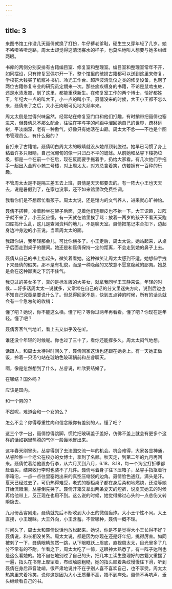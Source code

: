 ```yaml
---
---
---
```

title: 3
---




来图书馆工作没几天聂倩就换了打扮，牛仔裤老爹鞋，硬生生又穿年轻了几岁。她不咯噔咯噔走路，周太太却觉得这清汤寡水的样子，也莫名地叫人想要与她多纠缠两眼。

书库的两侧分别安排有古籍编目室、修复室和整理室。编目室和整理室常年不开，如同摆设，只有修复室偶尔开一下。整个馆里的破损古籍都可以送到这里来修复，学校花大钱买了纸浆补书机、冷光工作台、超声波清洗仪之类的修复设备，也聘了两位古籍修复专业的研究员定期来一次。那些痼疾缠身的书籍，不论是鼠啮虫蛀，还是水渍发霉，到了这里，都能重获新生。在修复室工作的两个博士，恰好都姓王，年纪大一点的叫大王，小一点的叫小王。聂倩没来的时候，大王小王都不怎么来，聂倩来了之后，大小王肉眼可见地大频率来。

周太太倒是觉得兴味盎然。经常站在修复室门口和他们打趣，有时捎带把聂倩也塞进来，但聂倩总不那么配合，往往在字与字的间距中溜回她自己的世界，疏林远树，平淡幽深，老有一种傲气，好像只有她活在山巅。周太太不忿——不也是个图书管理员么，有什么傲的？

自打来了古籍馆，聂倩明白周太太的眼睛就没从她颅顶剥脱过。她早已习惯了身上粘着许多只眼睛，自己沉甸甸的像一只凹凸不平的蟾蜍。从前她和丛睿下楼扔垃圾，都是一个在前一个在后，现在反而要手拖着手，扔给大家看。有几次他们手拖手一起出入金辉小苑二号楼，对上周太太，对方总含着笑，仿若拥有一百种的乐趣。

不管周太太是不是隔三差五去上班，聂倩是天天都要去的。有一阵大小王也天天去，说是暑假到了，在家也没事，还不如来馆里吹免费空调。

我看你们是不想帮忙看孩子。周太太说，还是馆内的文气养人，进来就心旷神怡。

聂倩不搭茬，冷着脸坐在架子后面，见着他们连眼皮也不抬一下。大王识趣，过阵子就不来了，小王反应慢，有一天就在馆里挨了骂：放着一两岁的孩子不看天天跑四库捣什么乱，这儿是查阅资料的地儿，不是聊天室。聂倩把笔记本合扣下，边起身边冲身边的小王说。当着周太太的面。

我跟你讲，我年轻那会儿，可比你横多了。小王走后，周太太说。她站起来，从桌子后面走到桌子的腰间。她还是和聂倩保持一定的距离，不会走到她的鼻子上去。

聂倩从自己的书上抬起头，微笑着看她。这种微笑让周太太感到不适。她想伸手拽下来聂倩的假笑，那不是有礼貌，而是一种隐藏的又故意不愿意隐藏的鄙夷。她总是会在这种鄙夷之下沉不住气。

我见过的美女多了，真的是标准版的大美女，就拿我同学王玉静来说，年轻的时候……好多话周太太一说就多，又常常在自己的话的分叉里迷失方向，说到后边也不知自己究竟是要说什么了。但总得回家不是，快到五点钟的时候，所有的话头就会有一个急匆匆的收梢：

懂了吧？她说，你不能这么横。懂了吧？等你过两年再看看。懂了吧？你现在是年轻。懂了吧？

聂倩客客气气地听，看上去又似乎没在听。

谁还没个年轻的时候呢。你也过了三十了，看你还能撑多久。周太太闷气地想。

话跟人，和周太太待得时间久了，聂倩回家这话也还跟在她身上。有一天她正做饭，拎着一只汤勺站在琥珀色玻璃锅前和丛睿聊天。

啊，像是忽然想到了什么，丛睿说，叶欣要结婚了。

在哪结？国外吗？

应该是国内。

和一个男的？

不然呢，难道会和一个女的么？

怎么不会？你得尊重性向和信念跟你有差别的人。懂了吧？

这三个字一出，聂倩惊得跳脚，慌忙把玻璃盖子盖好，仿佛不盖上就会有更多个这样的话如锅里蒸腾的气体一般轰地冒出来。

这年春天刚冒头，丛睿得到了去法国交流一年的机会。机会难得，大家各显神通，丛睿险胜一个老公在校办的女博士，拿到了名额。秋天走，到第二年的九月再回来。聂倩忙着给他置办行李，从六月买到八月，6.18、8.18，每一个淘宝打折季都赶着买，结果收行李时也装不了几件。聂倩弓着身子往下压箱子，丛睿手指抠着行李箱沿，一点一点往里塞跑出来的真空压缩袋的边角。聂倩脸色通红，满头是汗。夏天已经过去了，可仍热得难受，老式的橱柜桌子都在身后柔和地燃烧，还没等她开始流眼泪，丛睿倒先哭了。聂倩开箱又拿出两条夏天的短裤，说夏天她去的时候再给他带上，反正现在也用不到。这么说的时候，她觉得拂过心头的一点悲伤又转瞬隐去。

九月份丛睿刚走，聂倩就先后不断收到大小王的微信轰炸。大小王个性不同。大王直接，小王暧昧。大王外向，小王含蓄。不管哪种，聂倩一概不理。

时间久了，周太太和聂倩说话也放松起来。她说，你是不是觉得大小王长得不好？聂倩说，和长相没关系。周太太说，都是因为你现在还是好年纪，挑得厉害。如同被刺了一下，聂倩眼睛忽然一跳，从下眼眶跃上眉底，直视周太太，目光里多了几分不常有的不耐。乍看之下，周太太吃了一惊，这眼神太熟悉了，有一阵子达利也是这么看她的。她不自在地别过了自己的头，把几本工读生整理好的古籍又重摆了一遍，指头在书脊上摩挲着，布纹触感粗糙，她的指头顺着条纹慢慢往下滑，听到聂倩在身后声音陡峭，很严肃地说并不在乎别人喜不喜欢自己，也不享受。周太太热笑里夹着冷笑，说你这是因为大小王质量不高，搔不到痒处。聂倩不再吭声，垂头继续看自己的书。